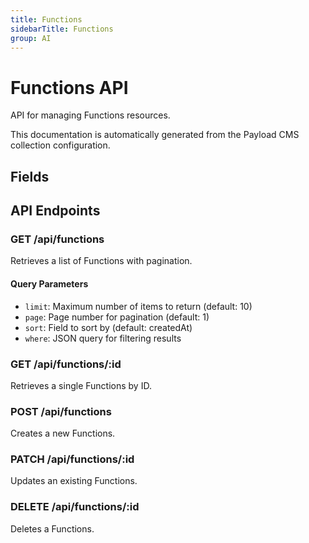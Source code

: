 ```yaml
---
title: Functions
sidebarTitle: Functions
group: AI
---
```



# Functions API

API for managing Functions resources.

<Callout type="info">
  This documentation is automatically generated from the Payload CMS collection configuration.
</Callout>


## Fields

<TSDoc code="interface Functions {
  name: string;
  type?: 'Generation' | 'Code' | 'Human' | 'Agent';
  public?: boolean;
  clonedFrom?: string;
  pricing?: any;
  format?: 'Object' | 'ObjectArray' | 'Text' | 'TextArray' | 'Markdown' | 'Code';
  schemaYaml?: string;
  shape?: Record<string, any>;
  code?: string;
  prompt?: string;
  role?: string;
  user?: string;
  agent?: string;
  examples?: string[];
}" />




## API Endpoints

### GET /api/functions
Retrieves a list of Functions with pagination.

#### Query Parameters
- `limit`: Maximum number of items to return (default: 10)
- `page`: Page number for pagination (default: 1)
- `sort`: Field to sort by (default: createdAt)
- `where`: JSON query for filtering results

### GET /api/functions/:id
Retrieves a single Functions by ID.

### POST /api/functions
Creates a new Functions.

### PATCH /api/functions/:id
Updates an existing Functions.

### DELETE /api/functions/:id
Deletes a Functions.

